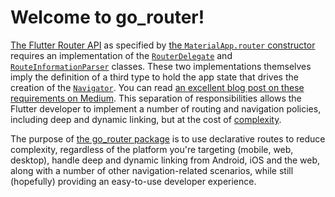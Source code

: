 # Welcome to go_router!

[The Flutter Router
API](https://api.flutter.dev/flutter/widgets/Router-class.html) as specified by
[the `MaterialApp.router`
constructor](https://api.flutter.dev/flutter/material/MaterialApp/MaterialApp.router.html)
requires an implementation of the
[`RouterDelegate`](https://api.flutter.dev/flutter/widgets/RouterDelegate-class.html)
and
[`RouteInformationParser`](https://api.flutter.dev/flutter/widgets/RouteInformationParser-class.html)
classes. These two implementations themselves imply the definition of a third
type to hold the app state that drives the creation of the
[`Navigator`](https://api.flutter.dev/flutter/widgets/Navigator-class.html). You
can read [an excellent blog post on these requirements on
Medium](https://medium.com/flutter/learning-flutters-new-navigation-and-routing-system-7c9068155ade).
This separation of responsibilities allows the Flutter developer to implement a
number of routing and navigation policies, including deep and dynamic linking,
but at the cost of
[complexity](https://www.reddit.com/r/FlutterDev/comments/koxx4w/why_navigator_20_sucks/).

The purpose of [the go_router package](https://pub.dev/packages/go_router) is to
use declarative routes to reduce complexity, regardless of the platform you're
targeting (mobile, web, desktop), handle deep and dynamic linking from
Android, iOS and the web, along with a number of other navigation-related
scenarios, while still (hopefully) providing an easy-to-use developer
experience.
